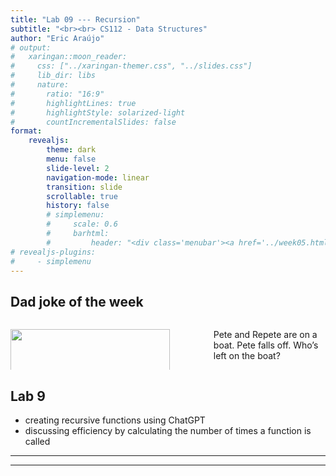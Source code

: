 ```yaml
---
title: "Lab 09 --- Recursion"
subtitle: "<br><br> CS112 - Data Structures"
author: "Eric Araújo"
# output:
#   xaringan::moon_reader:
#     css: ["../xaringan-themer.css", "../slides.css"]
#     lib_dir: libs
#     nature:
#       ratio: "16:9"
#       highlightLines: true
#       highlightStyle: solarized-light
#       countIncrementalSlides: false
format: 
    revealjs:
        theme: dark
        menu: false
        slide-level: 2
        navigation-mode: linear
        transition: slide
        scrollable: true
        history: false
        # simplemenu:
        #     scale: 0.6
        #     barhtml:
        #         header: "<div class='menubar'><a href='../week05.html'>back</a><ul class='menu'></ul></div>"
# revealjs-plugins:
#     - simplemenu
---
```


## Dad joke of the week

:::::: columns
::: {.column width="50%"}
![](/labs/imgs/lab09-repete.png){fig-alt="." fig-align="left" width="100%"}
:::

::: {.column width="5%"}
<!-- empty column to create gap -->
:::

::: {.column width="35%"}
Pete and Repete are on a boat. Pete falls off. Who's left on the boat?
:::
::::::

## Lab 9

-   creating recursive functions using ChatGPT
-   discussing efficiency by calculating the number of times a function is called

------------------------------------------------------------------------

------------------------------------------------------------------------